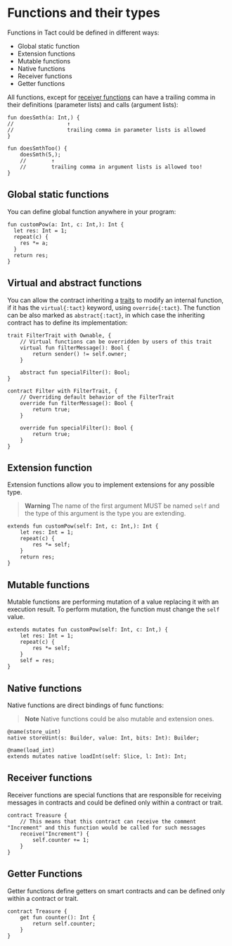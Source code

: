 # Functions and their types

Functions in Tact could be defined in different ways:

* Global static function
* Extension functions
* Mutable functions
* Native functions
* Receiver functions
* Getter functions

All functions, except for [receiver functions](#receiver-functions) can have a trailing comma in their definitions (parameter lists) and calls (argument lists):

```tact
fun doesSmth(a: Int,) {
//                 ↑
//                 trailing comma in parameter lists is allowed
}

fun doesSmthToo() {
    doesSmth(5,);
    //        ↑
    //        trailing comma in argument lists is allowed too!
}
```

## Global static functions

You can define global function anywhere in your program:

```tact
fun customPow(a: Int, c: Int,): Int {
  let res: Int = 1;
  repeat(c) {
    res *= a;
  }
  return res;
}
```

## Virtual and abstract functions

You can allow the contract inheriting a [traits](/book/types#traits) to modify an internal function, if it has the `virtual{:tact}` keyword, using `override{:tact}`. The function can be also marked as `abstract{:tact}`, in which case the inheriting contract has to define its implementation:

```tact
trait FilterTrait with Ownable, {
    // Virtual functions can be overridden by users of this trait
    virtual fun filterMessage(): Bool {
        return sender() != self.owner;
    }

    abstract fun specialFilter(): Bool;
}

contract Filter with FilterTrait, {
    // Overriding default behavior of the FilterTrait
    override fun filterMessage(): Bool {
        return true;
    }

    override fun specialFilter(): Bool {
        return true;
    }
}
````

## Extension function

Extension functions allow you to implement extensions for any possible type.

> **Warning**
> The name of the first argument MUST be named `self` and the type of this argument is the type you are extending.

```tact
extends fun customPow(self: Int, c: Int,): Int {
    let res: Int = 1;
    repeat(c) {
        res *= self;
    }
    return res;
}
```

## Mutable functions

Mutable functions are performing mutation of a value replacing it with an execution result. To perform mutation, the function must change the `self` value.

```tact
extends mutates fun customPow(self: Int, c: Int,) {
    let res: Int = 1;
    repeat(c) {
        res *= self;
    }
    self = res;
}
```

## Native functions

Native functions are direct bindings of func functions:

> **Note**
> Native functions could be also mutable and extension ones.

```tact
@name(store_uint)
native storeUint(s: Builder, value: Int, bits: Int): Builder;

@name(load_int)
extends mutates native loadInt(self: Slice, l: Int): Int;
```

## Receiver functions

Receiver functions are special functions that are responsible for receiving messages in contracts and could be defined only within a contract or trait.

```tact
contract Treasure {
    // This means that this contract can receive the comment "Increment" and this function would be called for such messages
    receive("Increment") {
        self.counter += 1;
    }
}
```

## Getter Functions

Getter functions define getters on smart contracts and can be defined only within a contract or trait.

```tact
contract Treasure {
    get fun counter(): Int {
        return self.counter;
    }
}
```
